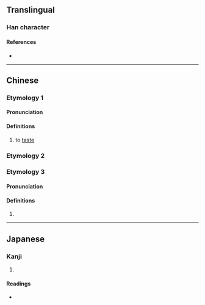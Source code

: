 {{character info}}
==Translingual==

===Han character===
{{Han char|rn=30|rad=口|as=07|sn=10|four=|canj=RCRU|ids=⿰口兑(G),⿰口兌(TJK)}}

====References====
* {{Han ref|kx=0191.190|dkj=03684|hdz=10631.170|uh=54FE|ud=21758}}

----

==Chinese==
{{zh-forms}}

===Etymology 1===

====Pronunciation====
{{zh-pron
|m=shuō
|cat=
}}

====Definitions====
{{zh-hanzi}}

# to [[taste]]

===Etymology 2===
{{zh-see|歠|v}}

===Etymology 3===

====Pronunciation====
{{zh-pron
|m=yuè
|cat=
}}

====Definitions====
{{zh-hanzi}}

# {{n-g|{{zh-only|銅哾魚|dot=}}, an alternative name of {{zh-l|[[鱵]]魚|tr=-}}.}}

----

==Japanese==

===Kanji===
{{ja-kanji|grade=|rs=口07}}

# {{rfdef|ja|sort=口07}}

====Readings====
* {{ja-readings|on=やつ, やち|kun=な-める}}